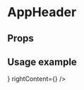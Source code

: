 
<Meta title="AppHeader" component={AppHeader} />

# AppHeader

## Props

<Props of={AppHeader} />

## Usage example

<Source code='
<AppHeader 
leftContent={<IconButton><Add /></IconButton>} 
rightContent={<Paginator {...pagerProps} />}
/>' />

<Preview >
  <Story name="AppHeader" parameters={{props: {propTablesExclude: [UnbraceThemeProvider, 'GlobalStyleComponent' ]}}} >
    <UnbraceThemeProvider>
        <div style={{ width: 800 }}>
            <AppHeader 
            leftContent={
                <React.Fragment>
                    <IconButton>
                        <Add />
                    </IconButton>
                    <IconButton>
                        <Close />
                    </IconButton>
                </React.Fragment>} 
            rightContent={<Paginator 
                pageIndex={1}
                pageSize={20}
                totalItems={1000}
                hasNextPage={false}
                onPageIndexChange={console.log}
                onPageSizeChange={console.log}
                pageSizes={[5, 10, 20, 50, 100]} />}
            />
        </div>
    </UnbraceThemeProvider>
    </Story>
</Preview>
